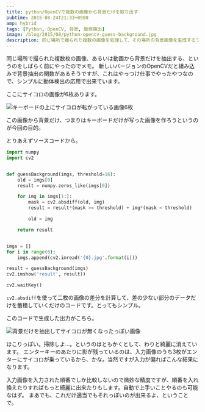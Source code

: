 ```yaml
---
title: python/OpenCVで複数の画像から背景だけを取り出す
pubtime: 2015-08-24T21:33+0900
amp: hybrid
tags: [Python, OpenCV, 背景, 動体検出]
image: /blog/2015/08/python-opencv-guess-background.jpg
description: 同じ場所で撮られた複数の画像を処理して、その場所の背景画像を生成するプログラムをPython/OpenCVで実装してみました。動体検出の仕組みを応用して自分で実装しています。
---
```


同じ場所で撮られた複数枚の画像、あるいは動画から背景だけを抽出する、というのをしばらく前にやったのでメモ。
新しいバージョンのOpenCVだと組み込みで背景抽出の関数があるそうですが、これはやっつけ仕事でやったやつなので、シンプルに動体検出の応用で出来ています。

ここにサイコロの画像が6枚あります。

![キーボードの上にサイコロが転がっている画像6枚](/blog/2015/08/guess-background-input.jpg "1920x854")

この画像から背景だけ、つまりはキーボードだけが写った画像を作ろうというのが今回の目的。

とりあえずソースコードから。
``` python
import numpy
import cv2


def guessBackground(imgs, threshold=16):
    old = imgs[0]
    result = numpy.zeros_like(imgs[0])

    for img in imgs[1:]:
        mask = cv2.absdiff(old, img)
        result = result*(mask >= threshold) + img*(mask < threshold)

        old = img

    return result


imgs = []
for i in range(6):
    imgs.append(cv2.imread('{0}.jpg'.format(i)))

result = guessBackground(imgs)
cv2.imshow('result', result))

cv2.waitKey()
```
`cv2.absdiff`を使って二枚の画像の差分を計算して、差の少ない部分のデータだけを蓄積していくだけのコードです。とってもシンプル。

このコードで生成した出力がこちら。

![背景だけを抽出してサイコロが無くなったっぽい画像](/blog/2015/08/guess-background-result.jpg "1024x684")

ほこりっぽい。掃除しよ…。というのはともかくとして、わりと綺麗に消えています。
エンターキーのあたりに影が残っているのは、入力画像のうち3枚がエンターにサイコロが乗っているから、かな。当然ですが入力が偏ればこんな結果になります。

入力画像を入力された順番でしか比較しないので微妙な精度ですが、順番を入れ換えたりすればもっと綺麗に出来たりもします。自動で上手いことやるのも可能なはず。
まあでも、これだけ適当でもそれっぽいのが出来るよ、ということで。

